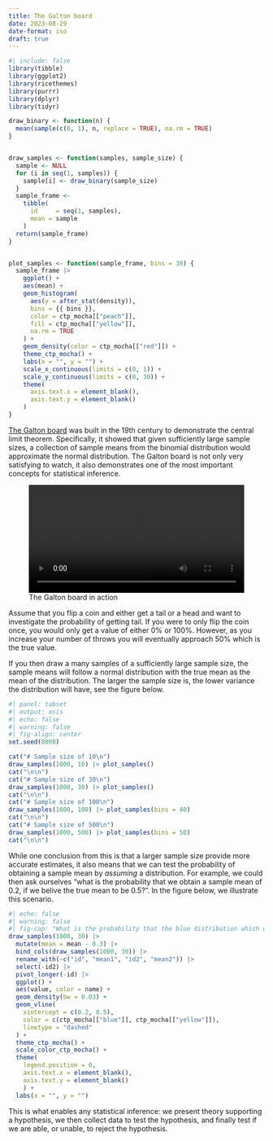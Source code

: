 ```yaml
---
title: The Galton board
date: 2023-08-29
date-format: iso
draft: true
---
```


```r
#| include: false
library(tibble)
library(ggplot2)
library(ricethemes)
library(purrr)
library(dplyr)
library(tidyr)

draw_binary <- function(n) {
  mean(sample(c(0, 1), n, replace = TRUE), na.rm = TRUE)
}


draw_samples <- function(samples, sample_size) {
  sample <- NULL
  for (i in seq(1, samples)) {
    sample[i] <- draw_binary(sample_size)
  }
  sample_frame <-
    tibble(
      id     = seq(1, samples),
      mean = sample
    )
  return(sample_frame)
}


plot_samples <- function(sample_frame, bins = 30) {
  sample_frame |>
    ggplot() + 
    aes(mean) +
    geom_histogram(
      aes(y = after_stat(density)),
      bins = {{ bins }},
      color = ctp_mocha[["peach"]],
      fill = ctp_mocha[["yellow"]],
      na.rm = TRUE
    ) +
    geom_density(color = ctp_mocha[["red"]]) +
    theme_ctp_mocha() +
    labs(x = "", y = "") +
    scale_x_continuous(limits = c(0, 1)) +
    scale_y_continuous(limits = c(0, 30)) +
    theme(
      axis.text.x = element_blank(),
      axis.text.y = element_blank()
    )
}
```

[The Galton board](https://en.wikipedia.org/wiki/Galton_board) was built in the
19th century to demonstrate the central limit theorem. Specifically, it showed
that given sufficiently large sample sizes, a collection of sample means from
the binomial distribution would approximate the normal distribution. The Galton
board is not only very satisfying to watch, it also demonstrates one of the
most important concepts for statistical inference.


![The Galton board in action](https://upload.wikimedia.org/wikipedia/commons/transcoded/d/dc/Galton_box.webm/Galton_box.webm.720p.vp9.webm){width=100%}

Assume that you flip a coin and either get a tail or a head and want to
investigate the probability of getting tail. If you were to only flip the coin
once, you would only get a value of either 0% or 100%. However, as you increase
your number of throws you will eventually approach 50% which is the true value.


If you then draw a many samples of a sufficiently large sample size, the sample
means will follow a normal distribution with the true mean as the mean of the
distribution. The larger the sample size is, the lower variance the
distribution will have, see the figure below.


```r
#| panel: tabset
#| output: asis
#| echo: false
#| warning: false
#| fig-align: center
set.seed(8008)

cat("# Sample size of 10\n")
draw_samples(1000, 10) |> plot_samples()
cat("\n\n")
cat("# Sample size of 30\n")
draw_samples(1000, 30) |> plot_samples()
cat("\n\n")
cat("# Sample size of 100\n")
draw_samples(1000, 100) |> plot_samples(bins = 40)
cat("\n\n")
cat("# Sample size of 500\n")
draw_samples(1000, 500) |> plot_samples(bins = 50)
cat("\n\n")
```

While one conclusion from this is that a larger sample size provide more accurate estimates,
it also means that we can test the probability of obtaining a sample mean by
*assuming* a distribution. For example, we could then ask ourselves "what is the
probability that we obtain a sample mean of 0.2, if we belive the true mean
to be 0.5?". In the figure below, we illustrate this scenario.

```r
#| echo: false
#| warning: false
#| fig-cap: "What is the probability that the blue distribution which we obtained from our sample is the true distirbution if theory suggests that the yellow distiribution is the true one?"
draw_samples(1000, 30) |>
  mutate(mean = mean - 0.3) |>
  bind_cols(draw_samples(1000, 30)) |>
  rename_with(~c("id", "mean1", "id2", "mean2")) |>
  select(-id2) |>
  pivot_longer(-id) |>
  ggplot() +
  aes(value, color = name) +
  geom_density(bw = 0.03) +
  geom_vline(
    xintercept = c(0.2, 0.5),
    color = c(ctp_mocha[["blue"]], ctp_mocha[["yellow"]]),
    linetype = "dashed"
  ) +
  theme_ctp_mocha() +
  scale_color_ctp_mocha() +
  theme(
    legend.position = 0,
    axis.text.x = element_blank(),
    axis.text.y = element_blank()
    ) +
  labs(x = "", y = "")
```

This is what enables any statistical inference: we present theory supporting
a hypothesis, we then collect data to test the hypothesis, and finally test
if we are able, or unable, to reject the hypothesis.

